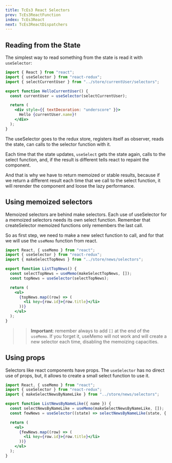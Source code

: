 ```yaml
---
title: TcEs3 React Selectors
prev: TcEs3ReactFunction
index: TcEs3React
next: TcEs3ReactDispatchers
---
```


## Reading from the State

The simplest way to read something from the state is read it with `useSelector`:

```jsx
import { React } from "react";
import { useSelector } from "react-redux";
import { selectCurrentUser } from "../store/currentUser/selectors";

export function HelloCurrentUser() {
  const currentUser = useSelector(selectCurrentUser);

  return (
    <div style={{ textDecoration: "underscore" }}>
      Hello {currentUser.name}!
    </div>
  );
}
```

The useSelector goes to the redux store, registers itself as observer, reads the
state, can calls to the selector function with it.

Each time that the state updates, `useSelect` gets the state again, calls to the
select function, and, if the result is different tells react to repaint the
component.

And that is why we have to return memoized or stable results, because if we
return a different result each time that we call to the select function, it will
rerender the component and loose the lazy performance.

## Using memoized selectors

Memoized selectors are behind make selectors. Each use of useSelector for a
memoized selectors needs its own select function. Remember that createSelector
memoized functions only remembers the last call.

So as first step, we need to make a new select function to call, and for that we
will use the `useMemo` function from react.

```jsx
import React, { useMemo } from "react";
import { useSelector } from "react-redux";
import { makeSelectTopNews } from "../store/news/selectors";

export function ListTopNews() {
  const selectTopNews = useMemo(makeSelectTopNews, []);
  const topNews = useSelector(selectTopNews);

  return (
    <ul>
      {topNews.map((row) => (
        <li key={row.id}>{row.title}</li>
      ))}
    </ul>
  );
}
```

> > **Important**: remember always to add `[]` at the end of the `useMemo`. If
> > you forget it, useMemo will not work and will create a new selector each
> > time, disabling the memoizing capacities.

## Using props

Selectors like react components have props. The `useSelector` has no direct use
of props, but, it allows to create a small select function to use it.

```jsx
import React, { useMemo } from "react";
import { useSelector } from "react-redux";
import { makeSelectNewsByNameLike } from "../store/news/selectors";

export function ListNewsByNameLike({ name }) {
  const selectNewsByNameLike = useMemo(makeSelectNewsByNameLike, []);
  const fewNews = useSelector((state) => selectNewsByNameLike(state, { name }));

  return (
    <ul>
      {fewNews.map((row) => (
        <li key={row.id}>{row.title}</li>
      ))}
    </ul>
  );
}
```
